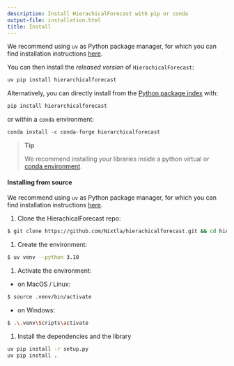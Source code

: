 ```yaml
---
description: Install HierachicalForecast with pip or conda
output-file: installation.html
title: Install
---
```



We recommend using `uv` as Python package manager, for which you can
find installation instructions
[here](https://docs.astral.sh/uv/getting-started/installation/).

You can then install the *released version* of `HierachicalForecast`:


```python
uv pip install hierarchicalforecast
```

Alternatively, you can directly install from the [Python package
index](https://pypi.org) with:


```python
pip install hierarchicalforecast
```

or within a `conda` environment:


```python
conda install -c conda-forge hierarchicalforecast
```

> **Tip**
>
> We recommend installing your libraries inside a python virtual or
> [conda
> environment](https://docs.conda.io/projects/conda/en/latest/user-guide/install/macos.html).

#### Installing from source

We recommend using `uv` as Python package manager, for which you can
find installation instructions
[here](https://docs.astral.sh/uv/getting-started/installation/).

1.  Clone the HierachicalForecast repo:


```bash
$ git clone https://github.com/Nixtla/hierachicalforecast.git && cd hierachicalforecast
```

1.  Create the environment:


```bash
$ uv venv --python 3.10
```

1.  Activate the environment:

-   on MacOS / Linux:


```bash
$ source .venv/bin/activate
```

-   on Windows:


```bash
$ .\.venv\Scripts\activate
```

1.  Install the dependencies and the library


```bash
uv pip install -r setup.py
uv pip install .
```


